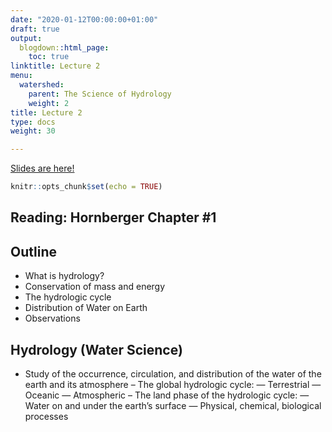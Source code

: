 ```yaml
---
date: "2020-01-12T00:00:00+01:00"
draft: true
output:
  blogdown::html_page:
    toc: true
linktitle: Lecture 2
menu:
  watershed:
    parent: The Science of Hydrology
    weight: 2
title: Lecture 2
type: docs
weight: 30

---
```


[Slides are here!](https://amurraygeo.com/slides/watershed/lecture_2.html)


```r
knitr::opts_chunk$set(echo = TRUE)
```

## **Reading:** Hornberger Chapter #1

## Outline
- What is hydrology?
- Conservation of mass and energy
- The hydrologic cycle
- Distribution of Water on Earth
- Observations

## Hydrology (Water Science)
- Study of the occurrence, circulation, and distribution of the water of the earth and its atmosphere
-- The global hydrologic cycle:
--- Terrestrial
--- Oceanic
--- Atmospheric
-- The land phase of the hydrologic cycle:
--- Water on and under the earth’s surface
--- Physical, chemical, biological processes

